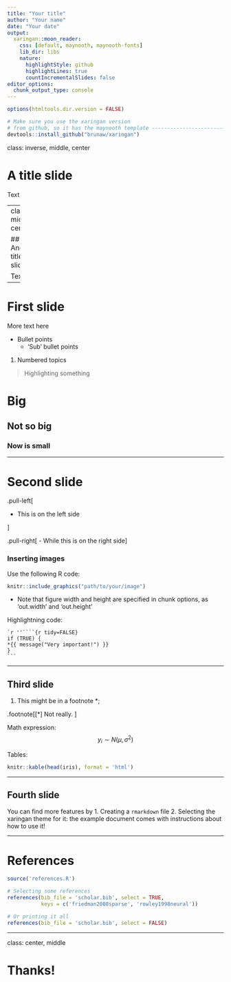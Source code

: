 ```yaml
---
title: "Your title"
author: "Your name"
date: "Your date"
output:
  xaringan::moon_reader:
    css: [default, maynooth, maynooth-fonts]
    lib_dir: libs
    nature:
      highlightStyle: github
      highlightLines: true
      countIncrementalSlides: false
editor_options: 
  chunk_output_type: console
---
```


```r
options(htmltools.dir.version = FALSE)
```

```r
# Make sure you use the xaringan version 
# from github, so it has the maynooth template ------------------------
devtools::install_github("brunaw/xaringan")
```


class: inverse, middle, center

# A title slide

Text

---
class: middle, center

## Another title slide

Text

---

# First slide

More text here

- Bullet points
  - 'Sub' bullet points
  
1. Numbered topics

> Highlighting something

# Big
## Not so big
### Now is small


---

# Second slide


.pull-left[

- This is on the left side

]

.pull-right[
- While this is on the right side
]

### Inserting images

Use the following R code: 
  
```r
knitr::include_graphics("path/to/your/image")
```

  - Note that figure width and height are specified in
  chunk options, as 'out.width' and 'out.height'


Highlightning code:

    `r ''````{r tidy=FALSE}
    if (TRUE) {
    *{{ message("Very important!") }}
    }
    ```
---

## Third slide

1. This might be in a footnote *;

.footnote[[*] Not really. ]

Math expression: $$y_i \sim N(\mu, \sigma^{2})$$

Tables:
```r
knitr::kable(head(iris), format = 'html')
```

---

## Fourth slide

You can find more features by
1. Creating a `rmarkdown` file 
2. Selecting the xaringan theme for it: the example document
comes with instructions about how to use it!


---

# References

```r
source('references.R')

# Selecting some references
references(bib_file = 'scholar.bib', select = TRUE, 
           keys = c('friedman2008sparse', 'rowley1998neural'))

# Or printing it all
references(bib_file = 'scholar.bib', select = FALSE)
```

---

class: center, middle

# Thanks!



